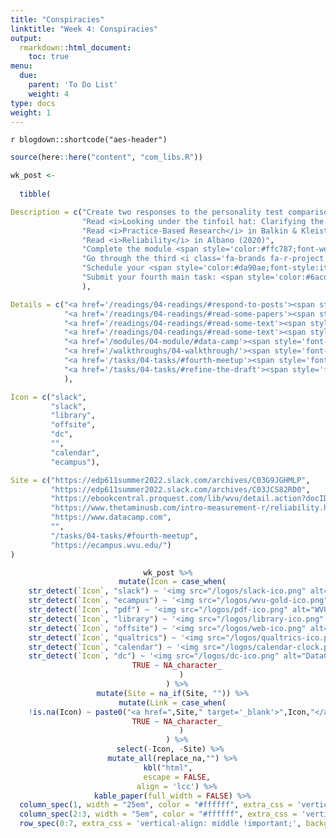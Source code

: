 ```yaml
---
title: "Conspiracies"
linktitle: "Week 4: Conspiracies"
output:
  rmarkdown::html_document:
    toc: true
menu:
  due:
    parent: 'To Do List'
    weight: 4
type: docs
weight: 1
---
```


`r blogdown::shortcode("aes-header")`

```r
source(here::here("content", "com_libs.R"))
```

```r

wk_post <- 
  
  tibble(

Description = c("Create two responses to the personality test comparisons and post on <a style='color:#ff8384;'>\\ #wk3-personality-tests</a>",
                "Read <i>Looking under the tinfoil hat: Clarifying the personological and psychopathological correlates of conspiracy beliefs</i> by Bowes, Costello, Ma and Lilienfeld (2021), <i>Measuring belief in conspiracy theories: The generic conspiracist beliefs scale</i> by Brotherton, French & Pickering (2013), and <i>On the measurement of conspiracy beliefs</i> in Enders & Smallpage (2018); then post on <a style='color:#ff8384;'>\\ #wk4-conspiracy</a>",
                "Read <i>Practice-Based Research</i> in Balkin & Kleist (2017)",
                "Read <i>Reliability</i> in Albano (2020)",
                "Complete the module <span style='color:#ffc787;font-weight:bold'><i>Introduction to Regression in R</i></span> </i></span> on <b>Data Camp</b>",
                "Go through the third <i class='fa-brands fa-r-project' style='font-size:16px;'></i> walkthrough on factoring",
                "Schedule your <span style='color:#da90ae;font-style:italic;'>fourth meeting</span> with the instructor you did not meet with.",
                "Submit your fourth main task: <span style='color:#6acda5;font-weight:bold'>Develop a Draft</span>"
                ),

Details = c("<a href='/readings/04-readings/#respond-to-posts'><span style='font-size: 25px; color: #89cff0;'><i class='fas fa-info-circle'></i></span></a>",
            "<a href='/readings/04-readings/#read-some-papers'><span style='font-size: 25px; color: #89cff0;'><i class='fas fa-info-circle'></i></span></a>",
            "<a href='/readings/04-readings/#read-some-text'><span style='font-size: 25px; color: #89cff0;'><i class='fas fa-info-circle'></i></span></a>",
            "<a href='/readings/04-readings/#read-some-text'><span style='font-size: 25px; color: #89cff0;'><i class='fas fa-info-circle'></i></span></a>",
            "<a href='/modules/04-module/#data-camp'><span style='font-size: 25px; color: #89cff0;'><i class='fas fa-info-circle'></i></span></a>",
            "<a href='/walkthroughs/04-walkthrough/'><span style='font-size: 25px; color: #89cff0;'><i class='fas fa-info-circle'></i></span></a>",
            "<a href='/tasks/04-tasks/#fourth-meetup'><span style='font-size: 25px; color: #89cff0;'><i class='fas fa-info-circle'></i></span></a>",
            "<a href='/tasks/04-tasks/#refine-the-draft'><span style='font-size: 25px; color: #89cff0;'><i class='fas fa-info-circle'></i></span></a>"
            ),

Icon = c("slack",
         "slack",
         "library",
         "offsite",
         "dc",
         "",
         "calendar",
         "ecampus"),

Site = c("https://edp611summer2022.slack.com/archives/C03G9JGHMLP",
         "https://edp611summer2022.slack.com/archives/C03JCS82RD0",
         "https://ebookcentral.proquest.com/lib/wvu/detail.action?docID=4722459",
         "https://www.thetaminusb.com/intro-measurement-r/reliability.html",
         "https://www.datacamp.com",
         "",
         "/tasks/04-tasks/#fourth-meetup",
         "https://ecampus.wvu.edu/")
)
```

<center>
```r
wk_post %>%
  mutate(Icon = case_when(
    str_detect(`Icon`, "slack") ~ '<img src="/logos/slack-ico.png" alt="Slack icon" width="25">',
    str_detect(`Icon`, "ecampus") ~ '<img src="/logos/wvu-gold-ico.png" alt="WVU icon" width="25">',
    str_detect(`Icon`, "pdf") ~ '<img src="/logos/pdf-ico.png" alt="WVU icon" width="30">',
    str_detect(`Icon`, "library") ~ '<img src="/logos/library-ico.png" alt="Library icon" width="25">',
    str_detect(`Icon`, "offsite") ~ '<img src="/logos/web-ico.png" alt="Web icon" width="26">',
    str_detect(`Icon`, "qualtrics") ~ '<img src="/logos/qualtrics-ico.png" alt="Qualtrics icon" width="29">',
    str_detect(`Icon`, "calendar") ~ '<img src="/logos/calendar-clock.png" alt="Calendar clock icon" width="27">',
    str_detect(`Icon`, "dc") ~ '<img src="/logos/dc-ico.png" alt="DataCamp icon" width="24">',
    TRUE ~ NA_character_
      )
    ) %>%
  mutate(Site = na_if(Site, "")) %>%
  mutate(Link = case_when(
    !is.na(Icon) ~ paste0("<a href=",Site," target='_blank'>",Icon,"</a>"),
    TRUE ~ NA_character_
      )
    ) %>%
  select(-Icon, -Site) %>% 
  mutate_all(replace_na,"") %>%
kbl("html",
    escape = FALSE,
    align = 'lcc') %>%
  kable_paper(full_width = FALSE) %>%
  column_spec(1, width = "25em", color = "#ffffff", extra_css = 'vertical-align: middle !important;') %>%
  column_spec(2:3, width = "5em", color = "#ffffff", extra_css = 'vertical-align: middle !important;') %>%
  row_spec(0:7, extra_css = 'vertical-align: middle !important;', background = "transparent", color = "#f7f7f7") 
```
</center>
